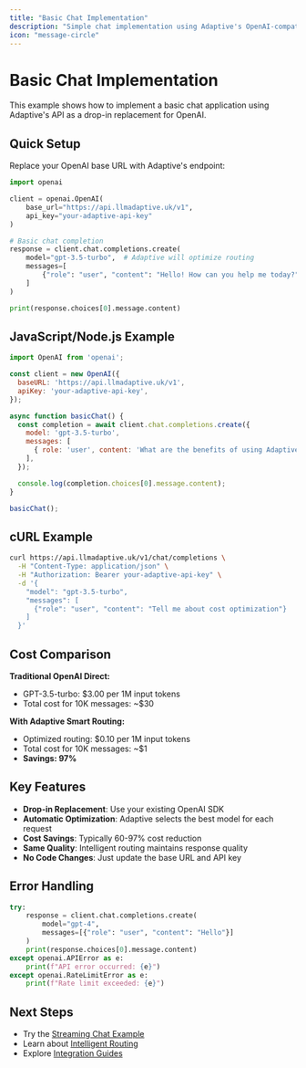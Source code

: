 ```yaml
---
title: "Basic Chat Implementation"
description: "Simple chat implementation using Adaptive's OpenAI-compatible API"
icon: "message-circle"
---
```


# Basic Chat Implementation

This example shows how to implement a basic chat application using Adaptive's API as a drop-in replacement for OpenAI.

## Quick Setup

Replace your OpenAI base URL with Adaptive's endpoint:

```python
import openai

client = openai.OpenAI(
    base_url="https://api.llmadaptive.uk/v1",
    api_key="your-adaptive-api-key"
)

# Basic chat completion
response = client.chat.completions.create(
    model="gpt-3.5-turbo",  # Adaptive will optimize routing
    messages=[
        {"role": "user", "content": "Hello! How can you help me today?"}
    ]
)

print(response.choices[0].message.content)
```

## JavaScript/Node.js Example

```javascript
import OpenAI from 'openai';

const client = new OpenAI({
  baseURL: 'https://api.llmadaptive.uk/v1',
  apiKey: 'your-adaptive-api-key',
});

async function basicChat() {
  const completion = await client.chat.completions.create({
    model: 'gpt-3.5-turbo',
    messages: [
      { role: 'user', content: 'What are the benefits of using Adaptive?' }
    ],
  });

  console.log(completion.choices[0].message.content);
}

basicChat();
```

## cURL Example

```bash
curl https://api.llmadaptive.uk/v1/chat/completions \
  -H "Content-Type: application/json" \
  -H "Authorization: Bearer your-adaptive-api-key" \
  -d '{
    "model": "gpt-3.5-turbo",
    "messages": [
      {"role": "user", "content": "Tell me about cost optimization"}
    ]
  }'
```

## Cost Comparison

**Traditional OpenAI Direct:**
- GPT-3.5-turbo: $3.00 per 1M input tokens
- Total cost for 10K messages: ~$30

**With Adaptive Smart Routing:**
- Optimized routing: $0.10 per 1M input tokens  
- Total cost for 10K messages: ~$1
- **Savings: 97%**

## Key Features

- **Drop-in Replacement**: Use your existing OpenAI SDK
- **Automatic Optimization**: Adaptive selects the best model for each request
- **Cost Savings**: Typically 60-97% cost reduction
- **Same Quality**: Intelligent routing maintains response quality
- **No Code Changes**: Just update the base URL and API key

## Error Handling

```python
try:
    response = client.chat.completions.create(
        model="gpt-4",
        messages=[{"role": "user", "content": "Hello"}]
    )
    print(response.choices[0].message.content)
except openai.APIError as e:
    print(f"API error occurred: {e}")
except openai.RateLimitError as e:
    print(f"Rate limit exceeded: {e}")
```

## Next Steps

- Try the [Streaming Chat Example](/examples/streaming-chat)
- Learn about [Intelligent Routing](/features/intelligent-routing)
- Explore [Integration Guides](/integrations/openai-sdk)